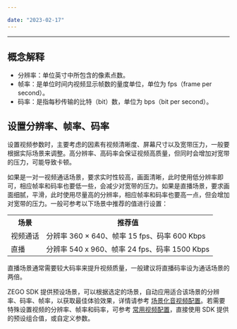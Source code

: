 ```yaml
---

date: "2023-02-17"
---
```


<Title>如何选择视频分辨率、帧率、码率？</Title>



- - -


## 概念解释

- 分辨率：单位英寸中所包含的像素点数。
- 帧率：是单位时间内视频显示帧数的量度单位，单位为 fps（frame per second）。
- 码率：是指每秒传输的比特（bit）数，单位为 bps（bit per second）。


## 设置分辨率、帧率、码率


设置视频参数时，主要考虑的因素有视频清晰度、屏幕尺寸以及宽带压力，一般要根据实际场景来调整。高分辨率、高码率会保证视频高质量，但同时会增加对宽带的压力，可能导致卡顿。

如果是一对一视频通话场景，要求实时性较高，画面清晰，此时使用低分辨率即可，相应帧率和码率也要低一些，会减少对宽带的压力。如果是直播场景，要求画面细腻，平滑，此时使用尽量高的分辨率，相应帧率和码率也要高一点，但会增加对宽带的压力。一般可参考以下场景中推荐的值进行设置：


<table>
  
  <tbody><tr>
    <th>场景</th>
    <th>推荐值</th>
  </tr>
  <tr>
    <td>视频通话</td>
    <td>分辨率 360 × 640、帧率 15 fps、码率 600 Kbps</td>
  </tr>
  <tr>
    <td>直播</td>
    <td>分辨率 540 x 960、帧率 24 fps、码率 1500 Kbps</td>
  </tr>
</tbody></table>

<Note title="说明">



直播场景通常需要较大码率来提升视频质量，一般建议将直播码率设为通话场景的两倍。

</Note>




ZEGO SDK 提供预设场景，可以根据选定的场景，自动应用适合该场景的分辨率、码率、帧率，以获取最佳体验效果，详情请参考 [场景化音视频配置](/real-time-video-ios-oc/quick-start/scenario-based-audio-video-configuration)。若需要特殊设置视频的分辨率、帧率和码率，可参考 [常用视频配置](/real-time-video-android-java/video/common-video-configuration#3_1)，直接使用 SDK 提供的预设组合值，或自定义参数。
